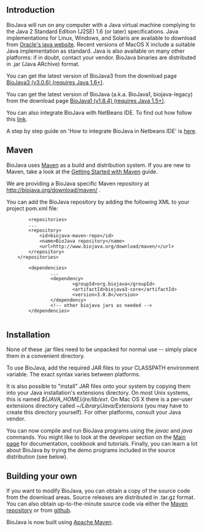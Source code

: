 == Introduction ==

BioJava will run on any computer with a Java virtual machine complying to the Java 2 Standard Edition (J2SE) 1.6 (or later) specifications. Java implementations for Linux, Windows, and Solaris are available to download from [http://www.oracle.com/technetwork/java/ Oracle's java website]. Recent versions of MacOS X include a suitable Java implementation as standard. Java is also available on many other platforms: if in doubt, contact your vendor. BioJava binaries are distributed in .jar (Java ARchive) format.

You can get the latest version of BioJava3 from the download page [[Biojava:Download|BioJava3 (v3.0.6) (requires Java 1.6+)]].

You can get the latest version of BioJava (a.k.a. BioJava1, biojava-legacy) from the download page [[Biojava:Download_1.8.4|BioJava1 (v1.8.4) (requires Java 1.5+)]]. 

You can also integrate BioJava with NetBeans IDE. To find out how follow this [[How_to_integrate_BioJava_in_NetBeans_IDE|link]].

A step by step guide on 'How to integrate BioJava in Netbeans IDE' is [[BioJava-Installation_Guide.png|here]].

== Maven ==

BioJava uses [http://maven.apache.org/ Maven] as a build and distribution system. If you are new to Maven, take a look at the [http://maven.apache.org/guides/getting-started/index.html Getting Started with Maven] guide.

We are providing a BioJava specific Maven repository at http://biojava.org/download/maven/ .

You can add the BioJava repository by adding the following XML to your project pom.xml file:
<pre>
        <repositories>
		...
		<repository>
			<id>biojava-maven-repo</id>
			<name>BioJava repository</name>
			<url>http://www.biojava.org/download/maven/</url>			
		</repository>
	</repositories>

        <dependencies>
                ...
                <dependency>
                        <groupId>org.biojava</groupId>
                        <artifactId>biojava3-core</artifactId>
                        <version>3.0.8</version>
                </dependency>
                <!-- other biojava jars as needed -->
        </dependencies>
	
</pre>

== Installation ==

None of these .jar files need to be unpacked for normal use -- simply place them in a convenient directory.

To use BioJava, add the required JAR files to your CLASSPATH environment variable. The exact syntax varies between platforms.

It is also possible to "install" JAR files onto your system by copying them into your Java installation's extensions directory. On most Unix systems, this is named ''${JAVA_HOME}/jre/lib/ext''. On Mac OS X there is a per-user extensions directory called ''~/Library/Java/Extensions'' (you may have to create this directory yourself). For other platforms, consult your Java vendor.

You can now compile and run BioJava programs using the ''javac'' and ''java'' commands. You might like to look at the developer section on the [http://www.biojava.org/wiki/Main_Page Main page] for documentation, cookbook and tutorials. Finally, you can learn a lot about BioJava by trying the demo programs included in the source distribution (see below).

==  Building your own ==

If you want to modify BioJava, you can obtain a copy of the source code from the download areas. Source releases are distributed in .tar.gz format. You can also obtain up-to-the-minute source code via either the [http://biojava.org/download/maven/ Maven repository] or from [[Get source|github]].

BioJava is now built using [http://maven.apache.org/ Apache Maven].